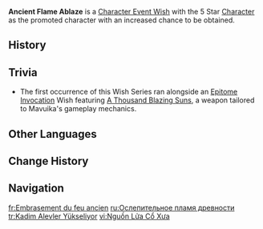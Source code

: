 {{Wish Series Infobox
|character = Mavuika
|type      = Character Event Wishes
}}
'''Ancient Flame Ablaze''' is a [[Character Event Wish]] with the 5 Star [[Character]] {{Wish Item|Mavuika}} as the promoted character with an increased chance to be obtained.

==History==
{{Wish History Table}}

==Trivia==
* The first occurrence of this Wish Series ran alongside an [[Epitome Invocation]] Wish featuring [[A Thousand Blazing Suns]], a weapon tailored to Mavuika's gameplay mechanics.

==Other Languages==
{{Other Languages
|en       = Ancient Flame Ablaze
|zhs      = 宿古的赫炎
|zhs_rm   = 
|zht      = 宿古的赫炎
|zht_rm   = 
|zh_tl    = 
|ja       = 古に宿る烈炎
|ja_rm    = Furu ni Yadoru Retsuen
|ja_tl    = 
|ko       = 고대<->의 불꽃
|ko_rm    = 
|ko_tl    = 
|es       = Resplandor flamancestral
|es_tl    = Brilliance of the Ancestral Flame
|fr       = Embrasement du feu ancien
|fr_tl    = Blaze of the Ancient Fire
|ru       = Ослепительное пламя древности
|ru_tl    = 
|th       = เพลิงอดีตกาลสีชาด
|th_rm    = 
|th_tl    = 
|vi       = Nguồn Lửa Cổ Xưa
|vi_tl    = Ancient Source Flame
|de       = Alte Flamme lodernd hell
|de_tl    = Old Flame Blazing Bright
|id       = Golakan Api Purbakala
|id_tl    = 
|pt       = Chama Ancestral
|pt_tl    = 
|tr       = Kadim Alevler Yükseliyor
|tr_tl    = 
|it       = Fiamma ancestrale
|it_tl    = 
}}

==Change History==
{{Change History|5.3}}

==Navigation==
{{Wish Navbox}}

[[fr:Embrasement du feu ancien]]
[[ru:Ослепительное пламя древности]]
[[tr:Kadim Alevler Yükseliyor]]
[[vi:Nguồn Lửa Cổ Xưa]]